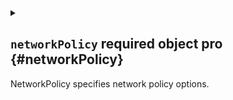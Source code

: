 
<details className="config-field" data-expandable="true">
<summary>

## `networkPolicy` <span className="config-field-required" data-required="false">required</span> <span className="config-field-type">object</span> <span className="config-field-default"></span> <span className="config-field-enum"></span> <span data-pro="false" className="config-field-pro">pro</span> {#networkPolicy}

NetworkPolicy specifies network policy options.

</summary>




<details className="config-field" data-expandable="false" open>
<summary>

### `enabled` <span className="config-field-required" data-required="false">required</span> <span className="config-field-type">boolean</span> <span className="config-field-default">false</span> <span className="config-field-enum"></span> <span data-pro="false" className="config-field-pro">pro</span> {#networkPolicy-enabled}

Enabled defines if the network policy should be deployed by vCluster.

</summary>



</details>



<details className="config-field" data-expandable="false" open>
<summary>

### `fallbackDns` <span className="config-field-required" data-required="false">required</span> <span className="config-field-type">string</span> <span className="config-field-default">8.8.8.8</span> <span className="config-field-enum"></span> <span data-pro="false" className="config-field-pro">pro</span> {#networkPolicy-fallbackDns}



</summary>



</details>



<details className="config-field" data-expandable="true">
<summary>

### `outgoingConnections` <span className="config-field-required" data-required="false">required</span> <span className="config-field-type">object</span> <span className="config-field-default"></span> <span className="config-field-enum"></span> <span data-pro="false" className="config-field-pro">pro</span> {#networkPolicy-outgoingConnections}



</summary>




<details className="config-field" data-expandable="true">
<summary>

#### `ipBlock` <span className="config-field-required" data-required="false">required</span> <span className="config-field-type">object</span> <span className="config-field-default"></span> <span className="config-field-enum"></span> <span data-pro="false" className="config-field-pro">pro</span> {#networkPolicy-outgoingConnections-ipBlock}

IPBlock describes a particular CIDR (Ex. "192.168.1.0/24","2001:db8::/64") that is allowed
to the pods matched by a NetworkPolicySpec's podSelector. The except entry describes CIDRs
that should not be included within this rule.

</summary>




<details className="config-field" data-expandable="false" open>
<summary>

##### `cidr` <span className="config-field-required" data-required="false">required</span> <span className="config-field-type">string</span> <span className="config-field-default">0.0.0.0/0</span> <span className="config-field-enum"></span> <span data-pro="false" className="config-field-pro">pro</span> {#networkPolicy-outgoingConnections-ipBlock-cidr}

cidr is a string representing the IPBlock
Valid examples are "192.168.1.0/24" or "2001:db8::/64"

</summary>



</details>



<details className="config-field" data-expandable="false" open>
<summary>

##### `except` <span className="config-field-required" data-required="false">required</span> <span className="config-field-type">string[]</span> <span className="config-field-default">&#91;100.64.0.0/10 127.0.0.0/8 10.0.0.0/8 172.16.0.0/12 192.168.0.0/16&#93;</span> <span className="config-field-enum"></span> <span data-pro="false" className="config-field-pro">pro</span> {#networkPolicy-outgoingConnections-ipBlock-except}

except is a slice of CIDRs that should not be included within an IPBlock
Valid examples are "192.168.1.0/24" or "2001:db8::/64"
Except values will be rejected if they are outside the cidr range

</summary>



</details>


</details>



<details className="config-field" data-expandable="false" open>
<summary>

#### `platform` <span className="config-field-required" data-required="false">required</span> <span className="config-field-type">boolean</span> <span className="config-field-default">true</span> <span className="config-field-enum"></span> <span data-pro="false" className="config-field-pro">pro</span> {#networkPolicy-outgoingConnections-platform}

Platform enables egress access towards loft platform

</summary>



</details>


</details>



<details className="config-field" data-expandable="false" open>
<summary>

### `annotations` <span className="config-field-required" data-required="false">required</span> <span className="config-field-type">object</span> <span className="config-field-default">&#123;&#125;</span> <span className="config-field-enum"></span> <span data-pro="false" className="config-field-pro">pro</span> {#networkPolicy-annotations}

Annotations are extra annotations for this resource.

</summary>



</details>



<details className="config-field" data-expandable="false" open>
<summary>

### `labels` <span className="config-field-required" data-required="false">required</span> <span className="config-field-type">object</span> <span className="config-field-default">&#123;&#125;</span> <span className="config-field-enum"></span> <span data-pro="false" className="config-field-pro">pro</span> {#networkPolicy-labels}

Labels are extra labels for this resource.

</summary>



</details>


</details>
